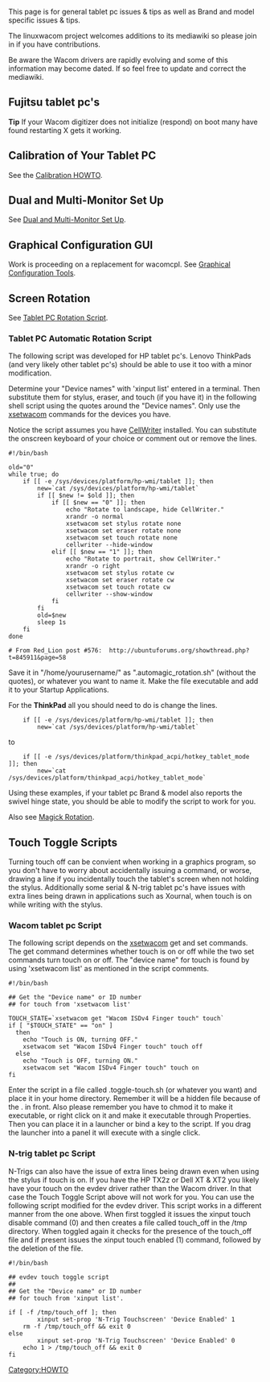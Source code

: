 This page is for general tablet pc issues & tips as well as Brand and model specific issues & tips.

The linuxwacom project welcomes additions to its mediawiki so please join in if you have contributions.

Be aware the Wacom drivers are rapidly evolving and some of this information may become dated.  If so feel free to update and correct the mediawiki.

== Fujitsu tablet pc's ==
'''Tip''' If your Wacom digitizer does not initialize (respond) on boot many have found restarting X gets it working.

== Calibration of Your Tablet PC ==

See the [[Calibration|Calibration HOWTO]].

== Dual and Multi-Monitor Set Up ==
See [[Dual and Multi-Monitor Set Up]].

== Graphical Configuration GUI ==
Work is proceeding on a replacement for wacomcpl.  See [[External applications#Graphical Configuration Tools|Graphical Configuration Tools]].

== Screen Rotation ==
See [[Rotation#Tablet PC Rotation Script|Tablet PC Rotation Script]].

=== Tablet PC Automatic Rotation Script ===

The following script was developed for HP tablet pc's.  Lenovo ThinkPads (and very likely other tablet pc's) should be able to use it too with a minor modification.

Determine your "Device names" with 'xinput list' entered in a terminal. Then substitute them for stylus, eraser, and touch (if you have it) in the following shell script using the quotes around the "Device names". Only use the [[xsetwacom]] commands for the devices you have.

Notice the script assumes you have [[External applications#CellWriter|CellWriter]] installed.  You can substitute the onscreen keyboard of your choice or comment out or remove the lines.
<pre>
#!/bin/bash

old="0"
while true; do
	if [[ -e /sys/devices/platform/hp-wmi/tablet ]]; then
		new=`cat /sys/devices/platform/hp-wmi/tablet`
		if [[ $new != $old ]]; then
			if [[ $new == "0" ]]; then
				echo "Rotate to landscape, hide CellWriter."
				xrandr -o normal
				xsetwacom set stylus rotate none
				xsetwacom set eraser rotate none
				xsetwacom set touch rotate none
				cellwriter --hide-window
			elif [[ $new == "1" ]]; then
				echo "Rotate to portrait, show CellWriter."
				xrandr -o right
				xsetwacom set stylus rotate cw
				xsetwacom set eraser rotate cw
				xsetwacom set touch rotate cw
				cellwriter --show-window
			fi
		fi
		old=$new
		sleep 1s
	fi
done

# From Red_Lion post #576:  http://ubuntuforums.org/showthread.php?t=845911&page=58
</pre>
Save it in "/home/yourusername/" as ".automagic_rotation.sh" (without the quotes), or whatever you want to name it.  Make the file executable and add it to your Startup Applications.

For the '''ThinkPad''' all you should need to do is change the lines.
<pre>
	if [[ -e /sys/devices/platform/hp-wmi/tablet ]]; then
		new=`cat /sys/devices/platform/hp-wmi/tablet`
</pre>
to
<pre>
	if [[ -e /sys/devices/platform/thinkpad_acpi/hotkey_tablet_mode ]]; then
		new=`cat /sys/devices/platform/thinkpad_acpi/hotkey_tablet_mode`
</pre>
Using these examples, if your tablet pc Brand & model also reports the swivel hinge state, you should be able to modify the script to work for you.

Also see [[External applications#Magick Rotation|Magick Rotation]].

== Touch Toggle Scripts ==
Turning touch off can be convient when working in a graphics program, so you don't have to worry about accidentally issuing a command, or worse, drawing a line if you incidentally touch the tablet's screen when not holding the stylus.  Additionally some serial & N-trig tablet pc's  have issues with extra lines being drawn in applications such as Xournal, when touch is on while writing with the stylus.

=== Wacom tablet pc Script ===
The following script depends on the [[xsetwacom]] get and set commands.  The get command determines whether touch is on or off while the two set commands turn touch on or off.   The "device name" for touch is found by using 'xsetwacom list' as mentioned in the script comments.
<pre>
#!/bin/bash

## Get the "Device name" or ID number
## for touch from 'xsetwacom list'

TOUCH_STATE=`xsetwacom get "Wacom ISDv4 Finger touch" touch`
if [ "$TOUCH_STATE" == "on" ]
  then
    echo "Touch is ON, turning OFF."
    xsetwacom set "Wacom ISDv4 Finger touch" touch off
  else
    echo "Touch is OFF, turning ON."
    xsetwacom set "Wacom ISDv4 Finger touch" touch on
fi
</pre>
Enter the script in a file called .toggle-touch.sh (or whatever you want) and place it in your home directory. Remember it will be a hidden file because of the . in front. Also please remember you have to chmod it to make it executable, or right click on it and make it executable through Properties. Then you can place it in a launcher or  bind a key to the script.  If you drag the launcher into a panel it will execute with a single click.

=== N-trig tablet pc Script ===
N-Trigs can also have the issue of extra lines being drawn even when using the stylus if touch is on.  If you have the HP TX2z or Dell XT & XT2 you likely have your touch on the evdev driver rather than the Wacom driver.  In that case the Touch Toggle Script above will not work for you. You can use the following script  modified for the evdev driver.  This script works in a different manner from the one above.  When first toggled it issues the xinput touch disable command (0) and then creates a file called touch_off in the /tmp directory.  When toggled again it checks for the presence of the touch_off file and if present issues the xinput touch enabled (1) command, followed by the deletion of the file.

<pre>
#!/bin/bash

## evdev touch toggle script
##
## Get the "Device name" or ID number
## for touch from 'xinput list'.

if [ -f /tmp/touch_off ]; then
        xinput set-prop 'N-Trig Touchscreen' 'Device Enabled' 1
	rm -f /tmp/touch_off && exit 0
else
        xinput set-prop 'N-Trig Touchscreen' 'Device Enabled' 0
	echo 1 > /tmp/touch_off && exit 0
fi
</pre>


[[Category:HOWTO]]
